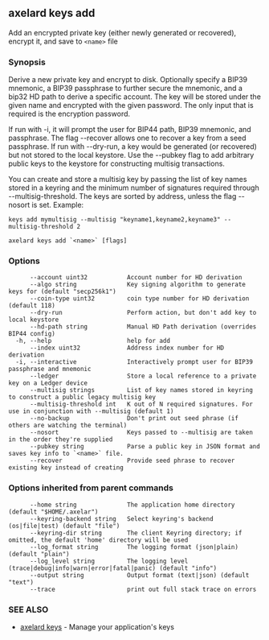 ## axelard keys add

Add an encrypted private key (either newly generated or recovered), encrypt it, and save to `<name>` file

### Synopsis

Derive a new private key and encrypt to disk.
Optionally specify a BIP39 mnemonic, a BIP39 passphrase to further secure the mnemonic,
and a bip32 HD path to derive a specific account. The key will be stored under the given name
and encrypted with the given password. The only input that is required is the encryption password.

If run with -i, it will prompt the user for BIP44 path, BIP39 mnemonic, and passphrase.
The flag --recover allows one to recover a key from a seed passphrase.
If run with --dry-run, a key would be generated (or recovered) but not stored to the
local keystore.
Use the --pubkey flag to add arbitrary public keys to the keystore for constructing
multisig transactions.

You can create and store a multisig key by passing the list of key names stored in a keyring
and the minimum number of signatures required through --multisig-threshold. The keys are
sorted by address, unless the flag --nosort is set.
Example:

```
keys add mymultisig --multisig "keyname1,keyname2,keyname3" --multisig-threshold 2
```

```
axelard keys add `<name>` [flags]
```

### Options

```
      --account uint32           Account number for HD derivation
      --algo string              Key signing algorithm to generate keys for (default "secp256k1")
      --coin-type uint32         coin type number for HD derivation (default 118)
      --dry-run                  Perform action, but don't add key to local keystore
      --hd-path string           Manual HD Path derivation (overrides BIP44 config)
  -h, --help                     help for add
      --index uint32             Address index number for HD derivation
  -i, --interactive              Interactively prompt user for BIP39 passphrase and mnemonic
      --ledger                   Store a local reference to a private key on a Ledger device
      --multisig strings         List of key names stored in keyring to construct a public legacy multisig key
      --multisig-threshold int   K out of N required signatures. For use in conjunction with --multisig (default 1)
      --no-backup                Don't print out seed phrase (if others are watching the terminal)
      --nosort                   Keys passed to --multisig are taken in the order they're supplied
      --pubkey string            Parse a public key in JSON format and saves key info to `<name>` file.
      --recover                  Provide seed phrase to recover existing key instead of creating
```

### Options inherited from parent commands

```
      --home string              The application home directory (default "$HOME/.axelar")
      --keyring-backend string   Select keyring's backend (os|file|test) (default "file")
      --keyring-dir string       The client Keyring directory; if omitted, the default 'home' directory will be used
      --log_format string        The logging format (json|plain) (default "plain")
      --log_level string         The logging level (trace|debug|info|warn|error|fatal|panic) (default "info")
      --output string            Output format (text|json) (default "text")
      --trace                    print out full stack trace on errors
```

### SEE ALSO

- [axelard keys](/cli-docs/v0_31_3/axelard_keys) - Manage your application's keys
